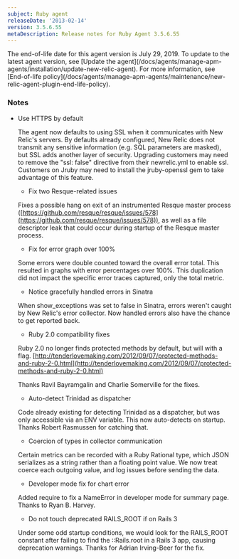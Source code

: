 ```yaml
---
subject: Ruby agent
releaseDate: '2013-02-14'
version: 3.5.6.55
metaDescription: Release notes for Ruby Agent 3.5.6.55
---
```


<Callout variant="important">
  The end-of-life date for this agent version is July 29, 2019. To update to the latest agent version, see [Update the agent](/docs/agents/manage-apm-agents/installation/update-new-relic-agent). For more information, see [End-of-life policy](/docs/agents/manage-apm-agents/maintenance/new-relic-agent-plugin-end-life-policy).
</Callout>

### Notes

* Use HTTPS by default

  The agent now defaults to using SSL when it communicates with New Relic's servers. By defaults already configured, New Relic does not transmit any sensitive information (e.g. SQL parameters are masked), but SSL adds another layer of security. Upgrading customers may need to remove the "ssl: false" directive from their newrelic.yml to enable ssl. Customers on Jruby may need to install the jruby-openssl gem to take advantage of this feature.

  * Fix two Resque-related issues

  Fixes a possible hang on exit of an instrumented Resque master process ([https://github.com/resque/resque/issues/578](https://github.com/resque/resque/issues/578)), as well as a file descriptor leak that could occur during startup of the Resque master process.

  * Fix for error graph over 100%

  Some errors were double counted toward the overall error total. This resulted in graphs with error percentages over 100%. This duplication did not impact the specific error traces captured, only the total metric.

  * Notice gracefully handled errors in Sinatra

  When show_exceptions was set to false in Sinatra, errors weren't caught by New Relic's error collector. Now handled errors also have the chance to get reported back.

  * Ruby 2.0 compatibility fixes

  Ruby 2.0 no longer finds protected methods by default, but will with a flag. [http://tenderlovemaking.com/2012/09/07/protected-methods-and-ruby-2-0.html](http://tenderlovemaking.com/2012/09/07/protected-methods-and-ruby-2-0.html)

  Thanks Ravil Bayramgalin and Charlie Somerville for the fixes.

  * Auto-detect Trinidad as dispatcher

  Code already existing for detecting Trinidad as a dispatcher, but was only accessible via an ENV variable. This now auto-detects on startup. Thanks Robert Rasmussen for catching that.

  * Coercion of types in collector communication

  Certain metrics can be recorded with a Ruby Rational type, which JSON serializes as a string rather than a floating point value. We now treat coerce each outgoing value, and log issues before sending the data.

  * Developer mode fix for chart error

  Added require to fix a NameError in developer mode for summary page. Thanks to Ryan B. Harvey.

  * Do not touch deprecated RAILS_ROOT if on Rails 3

  Under some odd startup conditions, we would look for the RAILS_ROOT constant after failing to find the ::Rails.root in a Rails 3 app, causing deprecation warnings. Thanks for Adrian Irving-Beer for the fix.
